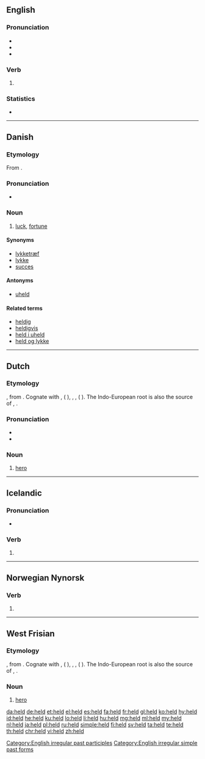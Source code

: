 {{also|Held}}
==English==

===Pronunciation===
* {{IPA|/ˈhɛld/|lang=en}}
* {{audio|en-us-held.ogg|Audio (US)|lang=en}}
* {{rhymes|ɛld|lang=en}}

===Verb===
{{head|en}}

# {{en-past of|hold}}

===Statistics===
* {{rank|either|whether|city|340|held|help|number|alone}}

[[Category:English irregular past participles]]
[[Category:English irregular simple past forms]]

----

==Danish==
{{wikipedia|lang=da}}

===Etymology===
From {{etyl|non|da}} {{term|heill||omen, happiness|lang=non}}.

===Pronunciation===
* {{IPA|/hɛld/|[hɛlˀ]|lang=da}}

===Noun===
{{da-noun|et|-}}

# [[luck]], [[fortune]]

====Synonyms====
* [[lykketræf]]
* [[lykke]]
* [[succes]]

====Antonyms====
* [[uheld]]

====Related terms====
* [[heldig]]
* [[heldigvis]]
* [[held i uheld]]
* [[held og lykke]]

----

==Dutch==

===Etymology===
{{etyl|gem-pro|nl}} {{m|gem-pro|*haliþaz||man, hero}}, from {{etyl|ine-pro|nl}} {{m|ine-pro|*kel-||son, youth}}.
Cognate with {{etyl|ang|-}} {{term|hæleþ|lang=ang}}, {{etyl|goh|-}} {{term|helid|lang=goh}} ({{etyl|de|-}} {{term|Held|lang=de}}), {{etyl|fy|-}} {{term|held|lang=fy}}, {{etyl|non|-}} {{term|halr|lang=non}}, {{term|hǫlðr|lang=non}} ({{etyl|no|-}} {{term|hold|lang=no}}).  The Indo-European root is also the source of {{etyl|grc|-}} {{term|κελωρ|sc=polytonic|lang=grc}}, {{etyl|txb|-}} {{term||kālyśke|boy|lang=txb}}.

===Pronunciation===
* {{rhymes|ɛlt|lang=nl}}
* {{audio|Nl-held.ogg|audio|lang=nl}}

===Noun===
{{nl-noun|m|-en|heldje}}

# [[hero]]

----

==Icelandic==

===Pronunciation===
* {{IPA|/hɛlt/|lang=is}}
*: {{rhymes|ɛlt|lang=is}}

===Verb===
{{head|is|verb form}}

# {{conjugation of|halda||1|s|pres|ind|lang=is}}

----

==Norwegian Nynorsk==

===Verb===
{{head|nn|verb form}}

# {{nn-verb-form of|present tense|hald}}

----

==West Frisian==

===Etymology===
{{etyl|gem-pro|fy}} {{m|gem-pro|*haliþa||man, hero}}, from {{etyl|ine-pro|fy}} {{m|ine-pro|*kel-||son, youth}}.
Cognate with {{etyl|ang|-}} {{term|hæleþ|lang=ang}}, {{etyl|goh|-}} {{term|helid|lang=goh}} ({{etyl|de|-}} {{term|Held|lang=de}}), {{etyl|nl|-}} {{term|held|lang=nl}}, {{etyl|non|-}} {{term|halr|lang=non}}, {{term|hǫlðr|lang=non}} ({{etyl|no|-}} {{term|hold|lang=no}}).  The Indo-European root is also the source of {{etyl|grc|-}} {{term|κελωρ|sc=polytonic|lang=grc}}, {{etyl|txb|-}} {{term||kālyśke|boy|lang=txb}}.

===Noun===
{{head|fy|noun|g=c|plural|helden}}

# [[hero]]

[[da:held]]
[[de:held]]
[[et:held]]
[[el:held]]
[[es:held]]
[[fa:held]]
[[fr:held]]
[[gl:held]]
[[ko:held]]
[[hy:held]]
[[id:held]]
[[he:held]]
[[ku:held]]
[[lo:held]]
[[li:held]]
[[hu:held]]
[[mg:held]]
[[ml:held]]
[[my:held]]
[[nl:held]]
[[ja:held]]
[[pl:held]]
[[ru:held]]
[[simple:held]]
[[fi:held]]
[[sv:held]]
[[ta:held]]
[[te:held]]
[[th:held]]
[[chr:held]]
[[vi:held]]
[[zh:held]]